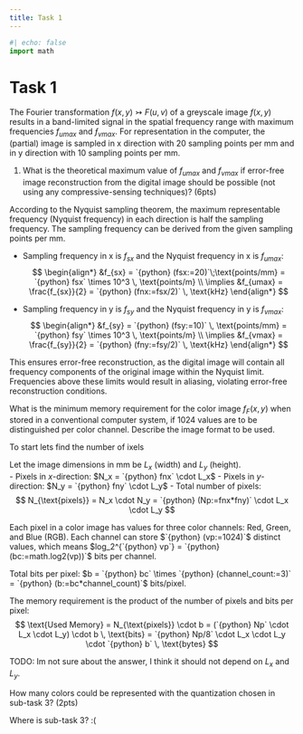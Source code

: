 ```yaml
---
title: Task 1
---
```


```python
#| echo: false
import math
```

# Task 1

The Fourier transformation $f(x, y) \rightarrowtail F(u, v)$ of a greyscale image $f(x,y)$
results in a band-limited signal in the spatial frequency range with maximum
frequencies $f_{umax}$ and $ƒ_{vmax}$. For representation in the computer, the (partial)
image is sampled in x direction with 20 sampling points per mm and in y
direction with 10 sampling points per mm.


::: {.question}
1. What is the theoretical maximum value of $f_{umax}$ and $f_{vmax}$ if error-free
image reconstruction from the digital image should be possible (not using any compressive-sensing techniques)? (6pts)
:::

::: {.answer}
According to the Nyquist sampling theorem, the maximum representable frequency (Nyquist frequency) in each direction is half the sampling frequency. The sampling frequency can be derived from the given sampling points per mm.

   - Sampling frequency in x is $f_{sx}$ and the Nyquist frequency in x is $f_{umax}$:
      $$
      \begin{align*}
       &f_{sx} = `{python} (fsx:=20)`\;\text{points/mm} = `{python} fsx` \times 10^3 \, \text{points/m} \\
       \implies &f_{umax} = \frac{f_{sx}}{2} = `{python} (fnx:=fsx/2)` \, \text{kHz}
      \end{align*}
      $$

   - Sampling frequency in y is $f_{sy}$ and the Nyquist frequency in y is $f_{vmax}$:
      $$
      \begin{align*}
       &f_{sy} = `{python} (fsy:=10)` \, \text{points/mm} = `{python} fsy` \times 10^3 \, \text{points/m} \\
       \implies &f_{vmax} = \frac{f_{sy}}{2} = `{python} (fny:=fsy/2)` \, \text{kHz}
      \end{align*}
       $$

This ensures error-free reconstruction, as the digital image will contain all frequency components of the original image within the Nyquist limit. Frequencies above these limits would result in aliasing, violating error-free reconstruction conditions.
:::

::: {.question}
What is the minimum memory requirement for the color image $f_F(x, y)$ when stored in a conventional computer system, if $1024$ values are to be  distinguished per color channel. Describe the image format to be used.
:::

::: {.answer}
To start lets find the number of ixels

Let the image dimensions in mm be $L_x$ (width) and $L_y$ (height).  
- Pixels in $x$-direction: $N_x = `{python} fnx` \cdot L_x$ 
- Pixels in $y$-direction: $N_y = `{python} fny` \cdot L_y$ 
- Total number of pixels:
$$
N_{\text{pixels}} = N_x \cdot N_y = `{python} (Np:=fnx*fny)` \cdot L_x \cdot L_y
$$

Each pixel in a color image has values for three color channels: Red, Green, and Blue (RGB). Each channel can store $`{python} (vp:=1024)`$ distinct values, which means $log_2^{`{python} vp`} = `{python} (bc:=math.log2(vp))`$ bits per channel.

Total bits per pixel: $b = `{python} bc` \times `{python} (channel_count:=3)` = `{python} (b:=bc*channel_count)`$ bits/pixel.

The memory requirement is the product of the number of pixels and bits per pixel:
$$
\text{Used Memory} = N_{\text{pixels}} \cdot b = (`{python} Np` \cdot L_x \cdot L_y) \cdot b \, \text{bits} = `{python} Np/8` \cdot L_x \cdot L_y \cdot `{python} b` \, \text{bytes}
$$


TODO: Im not sure about the answer, I think it should not depend on $L_x$ and $L_y$.
:::

::: {.question}
How many colors could be represented with the quantization chosen in sub-task 3? (2pts) 
:::

::: {.answer}
Where is sub-task 3? :(
:::


